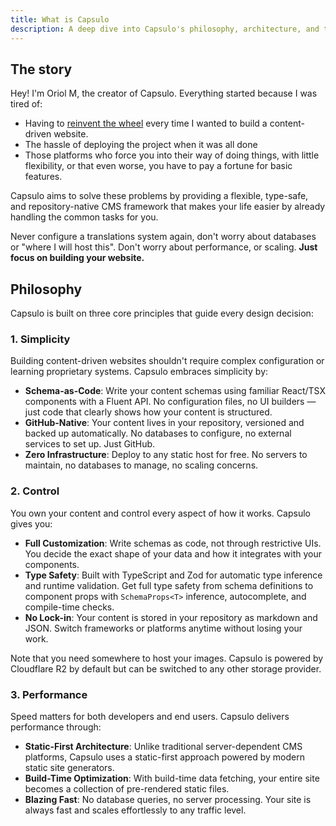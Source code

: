 ```yaml
---
title: What is Capsulo
description: A deep dive into Capsulo's philosophy, architecture, and the problems it solves.
---
```



## The story

Hey! I'm Oriol M, the creator of Capsulo.
Everything started because I was tired of:
- Having to [reinvent the wheel](https://en.wikipedia.org/wiki/Reinventing_the_wheel) every time I wanted to build a content-driven website.
- The hassle of deploying the project when it was all done
- Those platforms who force you into their way of doing things, with little flexibility, or that even worse, you have to pay a fortune for basic features.

Capsulo aims to solve these problems by providing a flexible, type-safe, and repository-native CMS framework that makes your life easier by already handling the common tasks for you.

Never configure a translations system again, don't worry about databases or "where I will host this". Don't worry about performance, or scaling. **Just focus on building your website.**

## Philosophy

Capsulo is built on three core principles that guide every design decision:

### 1. Simplicity

Building content-driven websites shouldn't require complex configuration or learning proprietary systems. Capsulo embraces simplicity by:

- **Schema-as-Code**: Write your content schemas using familiar React/TSX components with a Fluent API. No configuration files, no UI builders — just code that clearly shows how your content is structured.
- **GitHub-Native**: Your content lives in your repository, versioned and backed up automatically. No databases to configure, no external services to set up. Just GitHub.
- **Zero Infrastructure**: Deploy to any static host for free. No servers to maintain, no databases to manage, no scaling concerns.

### 2. Control

You own your content and control every aspect of how it works. Capsulo gives you:

- **Full Customization**: Write schemas as code, not through restrictive UIs. You decide the exact shape of your data and how it integrates with your components.
- **Type Safety**: Built with TypeScript and Zod for automatic type inference and runtime validation. Get full type safety from schema definitions to component props with `SchemaProps<T>` inference, autocomplete, and compile-time checks.
- **No Lock-in**: Your content is stored in your repository as markdown and JSON. Switch frameworks or platforms anytime without losing your work.

<Callout type="info">
Note that you need somewhere to host your images. Capsulo is powered by Cloudflare R2 by default but can be switched to any other storage provider.
</Callout>

### 3. Performance

Speed matters for both developers and end users. Capsulo delivers performance through:

- **Static-First Architecture**: Unlike traditional server-dependent CMS platforms, Capsulo uses a static-first approach powered by modern static site generators.
- **Build-Time Optimization**: With build-time data fetching, your entire site becomes a collection of pre-rendered static files.
- **Blazing Fast**: No database queries, no server processing. Your site is always fast and scales effortlessly to any traffic level.